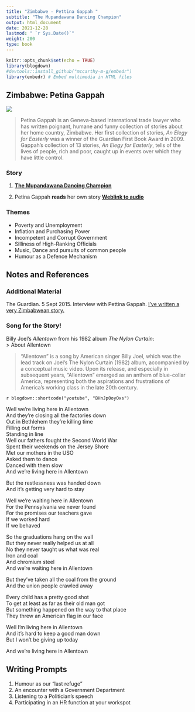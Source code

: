 ```yaml
---
title: "Zimbabwe - Pettina Gappah "
subtitle: "The Mupandawana Dancing Champion"
output: html_document
date: 2021-12-28
lastmod: " `r Sys.Date()`"
weight: 200
type: book
---
```


```r
knitr::opts_chunk$set(echo = TRUE)
library(blogdown)
#devtools::install_github("mccarthy-m-g/embedr")
library(embedr) # Embed multimedia in HTML files
```

## Zimbabwe: Petina Gappah

![](https://i.guim.co.uk/img/media/28913a4af90ba05bb3f04ed1033af6b2ff837fa8/0_526_2279_1860/master/2279.jpg?width=620&quality=45&auto=format&fit=max&dpr=2&s=ae7203e338dc0b905d6a62dc857bb6d2)



> Petina Gappah is an Geneva-based international trade lawyer who has written poignant, humane and funny collection of stories about her home country, Zimbabwe. Her first collection of stories, *An Elegy for Easterly*  was a winner of the Guardian First Book Award in 2009. Gappah's collection of 13 stories, *An Elegy for Easterly*, tells of the lives of people, rich and poor, caught up in events over which they have little control.


### Story


1. <u>[**The Mupandawana Dancing Champion**](/pdf/ISTW/The-Mupandawana-Dancing-Champion.pdf)</u>

2. Petina Gappah **reads** her own story <u>[**Weblink to audio**](https://www.theguardian.com/books/audio/2009/jan/26/pettina-gappah-dancing-champion)</u>


### Themes
  - Poverty and Unemployment
  - Inflation and Purchasing Power
  - Incompetent and Corrupt Government
  - Silliness of High-Ranking Officials
  - Music, Dance and pursuits of common people
  - Humour as a Defence Mechanism

## Notes and References 

### Additional Material

The Guardian. 5 Sept 2015. Interview with Pettina Gappah. <u>[I've written a very Zimbabwean story.](https://www.theguardian.com/books/2015/sep/05/petina-gappah-interview-ive-written-very-zimbabwean-story)</u>

### Song for the Story!

Billy Joel's *Allentown* from his 1982 album *The Nylon Curtain*:   
> About Allentown

>"Allentown" is a song by American singer Billy Joel, which was the lead track on Joel's The Nylon Curtain (1982) album, accompanied by a conceptual music video. Upon its release, and especially in subsequent years, "Allentown" emerged as an anthem of blue-collar America, representing both the aspirations and frustrations of America's working class in the late 20th century. 

`r blogdown::shortcode("youtube", "BHnJp0oyOxs")`



Well we're living here in Allentown\
And they're closing all the factories down\
Out in Bethlehem they're killing time\
Filling out forms\
Standing in line\
Well our fathers fought the Second World War\
Spent their weekends on the Jersey Shore\
Met our mothers in the USO\
Asked them to dance\
Danced with them slow\
And we're living here in Allentown\

But the restlessness was handed down\
And it's getting very hard to stay\

Well we're waiting here in Allentown\
For the Pennsylvania we never found\
For the promises our teachers gave\
If we worked hard\
If we behaved\

So the graduations hang on the wall\
But they never really helped us at all\
No they never taught us what was real\
Iron and coal\
And chromium steel\
And we're waiting here in Allentown\

But they've taken all the coal from the ground\
And the union people crawled away\

Every child has a pretty good shot\
To get at least as far as their old man got\
But something happened on the way to that place\
They threw an American flag in our face\

Well I'm living here in Allentown\
And it's hard to keep a good man down\
But I won't be giving up today\

And we're living here in Allentown\

## Writing Prompts
1. Humour as our "last refuge"
2. An encounter with a Government Department
3. Listening to a Politician's speech
4. Participating in an HR function at your workspot






 
 
